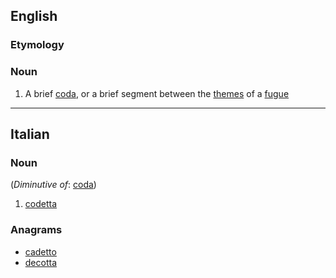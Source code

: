 ==English==

===Etymology===
{{etyl|it|en}}

===Noun===
{{en-noun}}

# {{lb|en|music}} A brief [[coda]], or a brief segment between the [[theme]]s of a [[fugue]]

----

==Italian==

===Noun===
{{it-noun|f}} (''Diminutive of'': [[coda]])

# {{lb|it|music}} [[#English|codetta]]
<!-- lots of other technical uses of this word -->

===Anagrams===
* [[cadetto#Italian|cadetto]]
* [[decotta#Italian|decotta]]